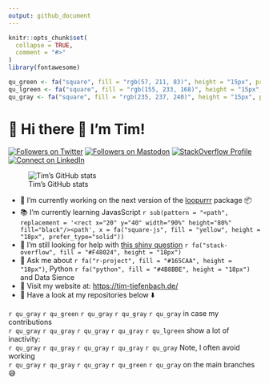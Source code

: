 ```yaml
---
output: github_document
---
```


<!-- README.md is generated from README.Rmd. Please edit that file -->

```r
knitr::opts_chunk$set(
  collapse = TRUE,
  comment = "#>"
)
library(fontawesome)

qu_green <- fa("square", fill = "rgb(57, 211, 83)", height = "15px", prefer_type="solid")
qu_lgreen <- fa("square", fill = "rgb(155, 233, 168)", height = "15px", prefer_type="solid")
qu_gray <- fa("square", fill = "rgb(235, 237, 240)", height = "15px", prefer_type="solid")
```

# 📢 Hi there 👋 I'm Tim!

<!-- badges: start -->

<a href="https://www.twitter.com/timteafan" target="blank"><img src="https://img.shields.io/twitter/follow/timteafan?label=Twitter&amp;style=social" alt="Followers on Twitter"/></a> <a rel="me" href="https://fosstodon.org/@TimTeaFan"><img src="https://img.shields.io/mastodon/follow/109529514106713499?domain=https%3A%2F%2Ffosstodon.org&amp;label=Mastadon%20&amp;style=social" alt="Followers on Mastodon"/></a> <a href="https://stackoverflow.com/users/9349302/timteafan" target="blank"><img src="https://img.shields.io/stackexchange/stackoverflow/r/9349302?label=Reputation&amp;logo=StackOverflow&amp;logoColor=orange&amp;style=social" alt="StackOverflow Profile"/></a> <a href="https://www.linkedin.com/in/timtiefenbach" target="blank"><img src="https://shields.io/badge/Connect-0A66C2?logo=linkedin&amp;logoColor=white" alt="Connect on LinkedIn"/></a>

<!-- badges: end -->

![Tim's GitHub stats](https://github-readme-stats-sigma-five.vercel.app/api?username=timteafan&theme=tokyonight&bg_color=00000000&show_icons=true)

-   🔨 I'm currently working on the next version of the [loopurrr](https://github.com/TimTeaFan/loopurrr/) package 📦
-   📚 I'm currently learning JavasScript `r sub(pattern = "<path", replacement = '<rect x="20" y="40" width="90%" height="80%" fill="black"/><path', x = fa("square-js", fill = "yellow", height = "18px", prefer_type="solid"))`
-   🤔 I'm still looking for help with [this shiny question](https://stackoverflow.com/questions/59382931/embed-an-external-shiny-app-in-another-vanilla-shiny-app) `r fa("stack-overflow", fill = "#F48024", height = "18px")`
-   💬 Ask me about `r fa("r-project", fill = "#165CAA", height = "18px")`, Python `r fa("python", fill = "#4B8BBE", height = "18px")` and Data Sience
-   🔗 Visit my website at: <https://tim-tiefenbach.de/>
-   📢 Have a look at my repositories below ⬇️


`r qu_gray` `r qu_green` `r qu_gray` `r qu_gray` `r qu_gray` in case my contributions<br>
`r qu_gray` `r qu_gray` `r qu_gray` `r qu_gray` `r qu_lgreen` show a lot of inactivity:<br>
`r qu_gray` `r qu_gray` `r qu_gray` `r qu_gray` `r qu_gray` Note, I often avoid working<br>
`r qu_gray` `r qu_gray` `r qu_gray` `r qu_green` `r qu_gray` on the main branches 😅
